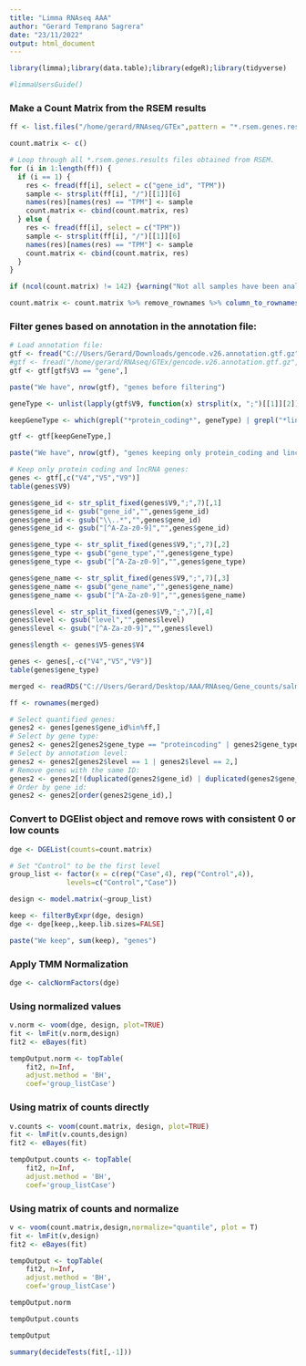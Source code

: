 ```yaml
---
title: "Limma RNAseq AAA"
author: "Gerard Temprano Sagrera"
date: "23/11/2022"
output: html_document
---
```


```r
library(limma);library(data.table);library(edgeR);library(tidyverse)
```

```r
#limmaUsersGuide()
```

### Make a Count Matrix from the RSEM results

```r
ff <- list.files("/home/gerard/RNAseq/GTEx",pattern = "*.rsem.genes.results", recursive = T, full.names = T)

count.matrix <- c()

# Loop through all *.rsem.genes.results files obtained from RSEM.
for (i in 1:length(ff)) {
  if (i == 1) {
    res <- fread(ff[i], select = c("gene_id", "TPM"))
    sample <- strsplit(ff[i], "/")[[1]][6]
    names(res)[names(res) == "TPM"] <- sample
    count.matrix <- cbind(count.matrix, res)
  } else {
    res <- fread(ff[i], select = c("TPM"))
    sample <- strsplit(ff[i], "/")[[1]][6]
    names(res)[names(res) == "TPM"] <- sample
    count.matrix <- cbind(count.matrix, res)
  }
}

if (ncol(count.matrix) != 142) {warning("Not all samples have been analyzed")}

count.matrix <- count.matrix %>% remove_rownames %>% column_to_rownames(var="gene_id")
```


### Filter genes based on annotation in the annotation file:
```r
# Load annotation file:
gtf <- fread("C://Users/Gerard/Downloads/gencode.v26.annotation.gtf.gz", header = F, nThread = 6)
#gtf <- fread("/home/gerard/RNAseq/GTEx/gencode.v26.annotation.gtf.gz", header = F, nThread = 6)
gtf <- gtf[gtf$V3 == "gene",]
```

```r
paste("We have", nrow(gtf), "genes before filtering")
```


```r
geneType <- unlist(lapply(gtf$V9, function(x) strsplit(x, ";")[[1]][2]))

keepGeneType <- which(grepl("*protein_coding*", geneType) | grepl("*lincRNA*", geneType))

gtf <- gtf[keepGeneType,]

paste("We have", nrow(gtf), "genes keeping only protein_coding and lincRNA annotations.")
```


```r
# Keep only protein coding and lncRNA genes:
genes <- gtf[,c("V4","V5","V9")]
table(genes$V9)

genes$gene_id <- str_split_fixed(genes$V9,";",7)[,1]
genes$gene_id <- gsub("gene_id","",genes$gene_id)
genes$gene_id <- gsub("\\..*","",genes$gene_id)
genes$gene_id <- gsub("[^A-Za-z0-9]","",genes$gene_id)

genes$gene_type <- str_split_fixed(genes$V9,";",7)[,2]
genes$gene_type <- gsub("gene_type","",genes$gene_type)
genes$gene_type <- gsub("[^A-Za-z0-9]","",genes$gene_type)

genes$gene_name <- str_split_fixed(genes$V9,";",7)[,3]
genes$gene_name <- gsub("gene_name","",genes$gene_name)
genes$gene_name <- gsub("[^A-Za-z0-9]","",genes$gene_name)

genes$level <- str_split_fixed(genes$V9,";",7)[,4]
genes$level <- gsub("level","",genes$level)
genes$level <- gsub("[^A-Za-z0-9]","",genes$level)

genes$length <- genes$V5-genes$V4

genes <- genes[,-c("V4","V5","V9")]
table(genes$gene_type)

merged <- readRDS("C://Users/Gerard/Desktop/AAA/RNAseq/Gene_counts/salmon.merged.gene_counts.rds")

ff <- rownames(merged)

# Select quantified genes:
genes2 <- genes[genes$gene_id%in%ff,]
# Select by gene type:
genes2 <- genes2[genes2$gene_type == "proteincoding" | genes2$gene_type == "lncRNA",]
# Select by annotation level:
genes2 <- genes2[genes2$level == 1 | genes2$level == 2,]
# Remove genes with the same ID:
genes2 <- genes2[!(duplicated(genes2$gene_id) | duplicated(genes2$gene_id, fromLast = TRUE)), ]
# Order by gene id:
genes2 <- genes2[order(genes2$gene_id),]
```






### Convert to DGElist object and remove rows with consistent 0 or low counts
```r
dge <- DGEList(counts=count.matrix)

# Set "Control" to be the first level
group_list <- factor(x = c(rep("Case",4), rep("Control",4)),
              levels=c("Control","Case"))

design <- model.matrix(~group_list) 

keep <- filterByExpr(dge, design)
dge <- dge[keep,,keep.lib.sizes=FALSE]

paste("We keep", sum(keep), "genes")
```

### Apply TMM Normalization

```r
dge <- calcNormFactors(dge)
```

### Using normalized values

```r
v.norm <- voom(dge, design, plot=TRUE)
fit <- lmFit(v.norm,design)
fit2 <- eBayes(fit)

tempOutput.norm <- topTable(
    fit2, n=Inf,
    adjust.method = 'BH',
    coef='group_listCase')
```

### Using matrix of counts directly

```r
v.counts <- voom(count.matrix, design, plot=TRUE)
fit <- lmFit(v.counts,design)
fit2 <- eBayes(fit)

tempOutput.counts <- topTable(
    fit2, n=Inf,
    adjust.method = 'BH',
    coef='group_listCase')
```

### Using matrix of counts and normalize

```r
v <- voom(count.matrix,design,normalize="quantile", plot = T)
fit <- lmFit(v,design)
fit2 <- eBayes(fit)

tempOutput <- topTable(
    fit2, n=Inf,
    adjust.method = 'BH',
    coef='group_listCase')
```

```r
tempOutput.norm
```

```r
tempOutput.counts
```

```r
tempOutput
```

```r
summary(decideTests(fit[,-1]))
```
